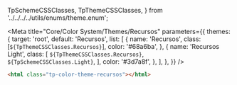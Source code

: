   TpSchemeCSSClasses,
  TpThemeCSSClasses,
} from '../../../../utils/enums/theme.enum';

<Meta
  title="Core/Color System/Themes/Recursos"
  parameters={{
    themes: {
      target: 'root',
      default: 'Recursos',
      list: [
        {
          name: 'Recursos',
          class: [`${TpThemeCSSClasses.Recursos}`],
          color: '#68a6ba',
        },
        {
          name: 'Recursos Light',
          class: [
            `${TpThemeCSSClasses.Recursos}`,
            `${TpSchemeCSSClasses.Light}`,
          ],
          color: '#3d7a8f',
        },
      ],
    },
  }}
/>

<Title>Recursos</Title>

```html
<html class="tp-color-theme-recursos"></html>
```

<Title>Colors</Title>

<ColorPalette>
  <ColorItem
    title="Brand"
    colors={{
      brand: 'var(--tp-color-brand)',
    }}
  />
  <ColorItem
    title="Contrast"
    colors={{
      '': 'var(--tp-color-contrast-fixed)',
    }}
  />
</ColorPalette>

<Title>Variants</Title>

<ColorPalette>
  <ColorItem
    title="Brand"
    colors={{
      'brand-1': 'var(--tp-color-brand-1)',
      'brand-2': 'var(--tp-color-brand-2)',
      'brand-3': 'var(--tp-color-brand-3)',
      'brand-4': 'var(--tp-color-brand-4)',
      'brand-5': 'var(--tp-color-brand-5)',
    }}
  />
  <ColorItem
    title="Contrast"
    colors={{
      'brand-1': 'var(--tp-color-neutral-10)',
      'brand-2': 'var(--tp-color-neutral-10)',
      'brand-3': 'var(--tp-color-contrast-fixed)',
      'brand-4': 'var(--tp-color-neutral-1)',
      'brand-5': 'var(--tp-color-neutral-1)',
    }}
  />
</ColorPalette>

<Title>Secondary Colors</Title>

<ColorPalette>
  <ColorItem
    title="Orange"
    colors={{
      orange: 'var(--tp-color-orange)',
    }}
  />
  <ColorItem
    title="Contrast"
    colors={{
      '': 'var(--tp-color-contrast-fixed)',
    }}
  />
</ColorPalette>

<Title>Secondary Variants</Title>

<ColorPalette>
  <ColorItem
    title="Orange"
    colors={{
      'orange-1': 'var(--tp-color-orange-1)',
      'orange-2': 'var(--tp-color-orange-2)',
      'orange-3': 'var(--tp-color-orange-3)',
      'orange-4': 'var(--tp-color-orange-4)',
      'orange-5': 'var(--tp-color-orange-5)',
    }}
  />
  <ColorItem
    title="Contrast"
    colors={{
      'variation-1': 'var(--tp-color-neutral-10)',
      'variation-2': 'var(--tp-color-neutral-10)',
      'variation-3': 'var(--tp-color-contrast-fixed)',
      'variation-4': 'var(--tp-color-neutral-1)',
      'variation-5': 'var(--tp-color-neutral-1)',
    }}
  />
</ColorPalette>
